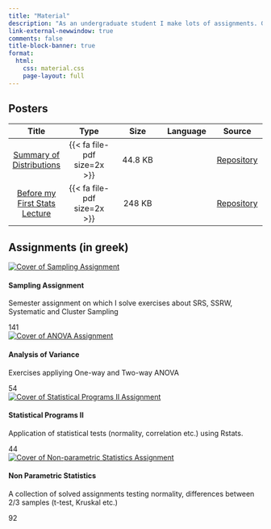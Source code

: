 ```yaml
---
title: "Material"
description: "As an undergraduate student I make lots of assignments. Given that fact, I decided to create a special category on my website which will list some of those. I think that will be proved helpful to my fellow students who either struggle with our studies or do not have the ability to attend lectures for various reasons (medical, financial, etc.)"
link-external-newwindow: true
comments: false
title-block-banner: true
format: 
  html:
    css: material.css
    page-layout: full
---
```


## Posters

<div class ="material-tables">
| Title  | Type | Size | Language |  Source | 
|:--------:|:--------:|:--------:|:--------:|:--------:|
| [Summary of Distributions](https://github.com/stesiam/Summary-Distributions/blob/main/Summary_Distributions.pdf)  | {{< fa file-pdf size=2x >}}  | 44.8 KB |  <img src="../assets/images/uk.png" style="width:20px; height: 15px;"/> | [Repository](https://github.com/stesiam/Summary-Distributions) |
| [Before my First Stats Lecture](https://github.com/stesiam/posterMaths/blob/main/posterMaths.pdf)  |  {{< fa file-pdf size=2x >}} | 248 KB | <img src="../assets/images/uk.png" style="width:20px; height: 15px;"/> | [Repository](https://github.com/stesiam/posterMaths)|
</div>

## Assignments (in greek)

```{=html}
<div class= "card-wrapper">
<div class="card border-primary mb-3">
  <div class="card-body">
    <div class="card-image">
      <a href="https://drive.google.com/file/d/1It24SASMaSL-vJxdryUUL_js1TLPiSYC/view?usp=drive_link"><img src="../assets/images/sampling_asgn.jpg" alt="Cover of Sampling Assignment"></a>
    </div>
    <h4 class="card-title">Sampling Assignment</h4>
    <p class="card-text">Semester assignment on which I solve exercises about SRS, SSRW, Systematic and Cluster Sampling</p>
  </div>
  <div class = "foot d-flex justify-center">
      <div class = "text1 pages-card">
        <div class= "pages-text">141</div>
        <div class= "pages-icon">
        <i class="fa-solid fa-book"></i>
        </div>
      </div>
  </div>
</div>
<div class="card border-primary mb-3">
  <div class="card-body">
    <div class="card-image">
      <a href="https://drive.google.com/file/d/18mAqVjjQGgove9cXCDn2QFJbCjfce5ZF/view?usp=drive_link"><img src="../assets/images/anova_asgn.jpg" alt="Cover of ANOVA Assignment"></a>
    </div>
    <h4 class="card-title">Analysis of Variance</h4>
    <p class="card-text">Exercises appliying One-way and Two-way ANOVA</p>
  </div>
  <div class = "foot d-flex justify-center">
      <div class = "text1 pages-card">
        <div class= "pages-text">54</div>
        <div class= "pages-icon">
        <i class="fa-solid fa-book"></i>
        </div>
      </div>
  </div>
</div>
<div class="card border-primary mb-3">
  <div class="card-body">
    <div class="card-image">
      <a href="https://drive.google.com/file/d/1XH4D3HGx2uUWZSNDYfMshPdgd-V7NabW/view?usp=drive_link"><img src="../assets/images/statsR_asgn.jpg" alt="Cover of Statistical Programs II Assignment"></a>
    </div>
    <h4 class="card-title">Statistical Programs II</h4>
    <p class="card-text">Application of statistical tests (normality, correlation etc.) using Rstats.</p>
  </div>
  <div class = "foot d-flex justify-center">
      <div class = "text1 pages-card">
        <div class= "pages-text">44</div>
        <div class= "pages-icon">
        <i class="fa-solid fa-book"></i>
        </div>
      </div>
  </div>
</div>
<div class="card border-primary mb-3">
  <div class="card-body">
    <div class="card-image">
      <a href="https://drive.google.com/file/d/1jtgU0v57fJFgFxTmAO2sXIUsOZe0IJR9/view?usp=drive_link"><img src="../assets/images/apar_cover.jpg" alt="Cover of Non-parametric Statistics Assignment"></a>
    </div>
    <h4 class="card-title">Non Parametric Statistics</h4>
    <p class="card-text">A collection of solved assignments testing normality, differences between 2/3 samples (t-test, Kruskal etc.)</p>
  </div>
  <div class = "foot d-flex justify-center">
      <div class = "text1 pages-card">
        <div class= "pages-text">92</div>
        <div class= "pages-icon">
        <i class="fa-solid fa-book"></i>
        </div>
      </div>
  </div>
</div>
</div>
```

